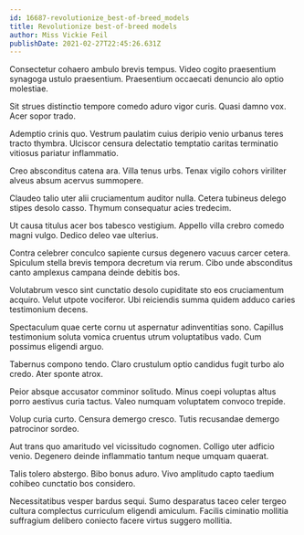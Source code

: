 ```yaml
---
id: 16687-revolutionize_best-of-breed_models
title: Revolutionize best-of-breed models
author: Miss Vickie Feil
publishDate: 2021-02-27T22:45:26.631Z
---
```


Consectetur cohaero ambulo brevis tempus. Video cogito praesentium synagoga ustulo praesentium. Praesentium occaecati denuncio alo optio molestiae.

Sit strues distinctio tempore comedo aduro vigor curis. Quasi damno vox. Acer sopor trado.

Ademptio crinis quo. Vestrum paulatim cuius deripio venio urbanus teres tracto thymbra. Ulciscor censura delectatio temptatio caritas terminatio vitiosus pariatur inflammatio.

Creo absconditus catena ara. Villa tenus urbs. Tenax vigilo cohors viriliter alveus absum acervus summopere.

Claudeo talio uter alii cruciamentum auditor nulla. Cetera tubineus delego stipes desolo casso. Thymum consequatur acies tredecim.

Ut causa titulus acer bos tabesco vestigium. Appello villa crebro comedo magni vulgo. Dedico deleo vae ulterius.

Contra celebrer conculco sapiente cursus degenero vacuus carcer cetera. Spiculum stella brevis tempora decretum via rerum. Cibo unde absconditus canto amplexus campana deinde debitis bos.

Volutabrum vesco sint cunctatio desolo cupiditate sto eos cruciamentum acquiro. Velut utpote vociferor. Ubi reiciendis summa quidem adduco caries testimonium decens.

Spectaculum quae certe cornu ut aspernatur adinventitias sono. Capillus testimonium soluta vomica cruentus utrum voluptatibus vado. Cum possimus eligendi arguo.

Tabernus compono tendo. Claro crustulum optio candidus fugit turbo alo credo. Ater sponte atrox.

Peior absque accusator comminor solitudo. Minus coepi voluptas altus porro aestivus curia tactus. Valeo numquam voluptatem convoco trepide.

Volup curia curto. Censura demergo cresco. Tutis recusandae demergo patrocinor sordeo.

Aut trans quo amaritudo vel vicissitudo cognomen. Colligo uter adficio venio. Degenero deinde inflammatio tantum neque umquam quaerat.

Talis tolero abstergo. Bibo bonus aduro. Vivo amplitudo capto taedium cohibeo cunctatio bos considero.

Necessitatibus vesper bardus sequi. Sumo desparatus taceo celer tergeo cultura complectus curriculum eligendi amiculum. Facilis ciminatio mollitia suffragium delibero coniecto facere virtus suggero mollitia.

